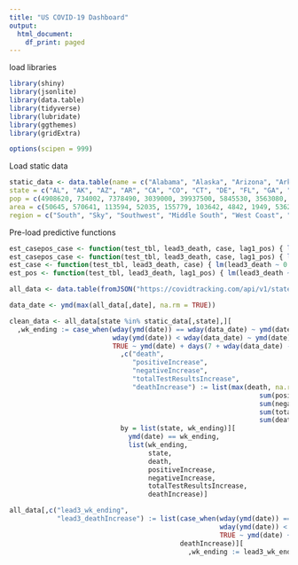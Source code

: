 ```yaml
---
title: "US COVID-19 Dashboard"
output:
  html_document:
    df_print: paged
---
```


load libraries

```r
library(shiny)
library(jsonlite)
library(data.table)
library(tidyverse)
library(lubridate)
library(ggthemes)
library(gridExtra)

options(scipen = 999)
```



Load static data

```r
static_data <- data.table(name = c("Alabama", "Alaska", "Arizona", "Arkansas", "California", "Colorado", "Connecticut", "Delaware", "Florida", "Georgia", "Hawaii", "Idaho", "Illinois", "Indiana", "Iowa", "Kansas", "Kentucky", "Louisiana", "Maine", "Maryland", "Massachusetts", "Michigan", "Minnesota", "Mississippi", "Missouri", "Montana", "Nebraska", "Nevada", "New Hampshire", "New Jersey", "New Mexico", "New York", "North Carolina", "North Dakota", "Ohio", "Oklahoma", "Oregon", "Pennsylvania", "Rhode Island", "South Carolina", "South Dakota", "Tennessee", "Texas", "Utah", "Vermont", "Virginia", "Washington", "West Virginia", "Wisconsin", "Wyoming", "District of Columbia"), 
state = c("AL", "AK", "AZ", "AR", "CA", "CO", "CT", "DE", "FL", "GA", "HI", "ID", "IL", "IN", "IA", "KS", "KY", "LA", "ME", "MD", "MA", "MI", "MN", "MS", "MO", "MT", "NE", "NV", "NH", "NJ", "NM", "NY", "NC", "ND", "OH", "OK", "OR", "PA", "RI", "SC", "SD", "TN", "TX", "UT", "VT", "VA", "WA", "WV", "WI", "WY", "DC"), 
pop = c(4908620, 734002, 7378490, 3039000, 39937500, 5845530, 3563080, 982895, 21993000, 10736100, 1412690, 1826160, 12659700, 6745350, 3179850, 2910360, 4499690, 4645180, 1345790, 6083120, 6976600, 10045000, 5700670, 2989260, 6169270, 1086760, 1952570, 3139660, 1371250, 8936570, 2096640, 19440500, 10611900, 761723, 11747700, 3954820, 4301090, 12820900, 1056160, 5210100, 903027, 6897580, 29472300, 3282120, 628061, 8626210, 7797100, 1778070, 5851750, 567025, 705749),
area = c(50645, 570641, 113594, 52035, 155779, 103642, 4842, 1949, 53625, 57513, 6423, 82643, 55519, 35826, 55857, 81759, 39486, 43204, 30843, 9707, 7800, 56539, 79627, 46923, 68742, 145546, 76824, 109781, 8953, 7354, 121298, 47126, 48618, 69001, 40861, 68595, 95988, 44743, 1034, 30061, 75811, 41235, 261232, 82170, 9217, 39490, 66456, 24038, 54158, 97093, 68.3),
region = c("South", "Sky", "Southwest", "Middle South", "West Coast", "Southwest", "Northeast", "Northeast", "South", "South", "West Coast", "Sky", "Midwest", "Midwest", "Midwest", "Sky", "Middle South", "South", "Northeast", "Northeast", "Northeast", "Midwest", "Midwest", "South", "Midwest", "Sky", "Sky", "Southwest", "Northeast", "Northeast", "Southwest", "Northeast", "South", "Sky", "Midwest", "Sky", "West Coast", "Northeast", "Northeast", "South", "Sky", "Middle South", "Southwest", "Sky", "Northeast", "South", "West Coast", "Middle South", "Midwest", "Sky", "Northeast"))[, c("pop", "pop_dens") := list(as.integer(pop), pop / area)]

```

Pre-load predictive functions
```r
est_casepos_case <- function(test_tbl, lead3_death, case, lag1_pos) { lm(lead3_death ~ 0 + case + lag1_pos, test_tbl)[1][1] }
est_casepos_case <- function(test_tbl, lead3_death, case, lag1_pos) { lm(lead3_death ~ 0 + case + lag1_pos, test_tbl)[2][1] }
est_case <- function(test_tbl, lead3_death, case) { lm(lead3_death ~ 0 + case, test_tbl)[1][1] }
est_pos <- function(test_tbl, lead3_death, lag1_pos) { lm(lead3_death ~ 0 + lag1_pos, test_tbl)[1][1] }
```


```r
all_data <- data.table(fromJSON("https://covidtracking.com/api/v1/states/daily.json"))
```

```r
data_date <- ymd(max(all_data[,date], na.rm = TRUE))
```



```r
clean_data <- all_data[state %in% static_data[,state],][
  ,wk_ending := case_when(wday(ymd(date)) == wday(data_date) ~ ymd(date),
                          wday(ymd(date)) < wday(data_date) ~ ymd(date) + days(wday(data_date) - wday(ymd(date))),
                          TRUE ~ ymd(date) + days(7 + wday(data_date) - wday(ymd(date))))][
                            ,c("death",
                               "positiveIncrease",
                               "negativeIncrease",
                               "totalTestResultsIncrease",
                               "deathIncrease") := list(max(death, na.rm = TRUE),
                                                               sum(positiveIncrease, na.rm = TRUE),
                                                               sum(negativeIncrease, na.rm = TRUE),
                                                               sum(totalTestResultsIncrease, na.rm = TRUE),
                                                               sum(deathIncrease, na.rm = TRUE)),
                            by = list(state, wk_ending)][
                              ymd(date) == wk_ending,
                              list(wk_ending,
                                   state,
                                   death,
                                   positiveIncrease,
                                   negativeIncrease,
                                   totalTestResultsIncrease,
                                   deathIncrease)]

all_data[,c("lead3_wk_ending",
            "lead3_deathIncrease") := list(case_when(wday(ymd(date)) == wday(data_date) ~ ymd(date),
                                                     wday(ymd(date)) < wday(data_date) ~ ymd(date) + days(wday(data_date) - wday(ymd(date))),
                                                     TRUE ~ ymd(date) + days(7 + wday(data_date) - wday(ymd(date)))),
                                           deathIncrease)][
                                             ,wk_ending := lead3_wk_ending - weeks(3)]

```



```r

```

